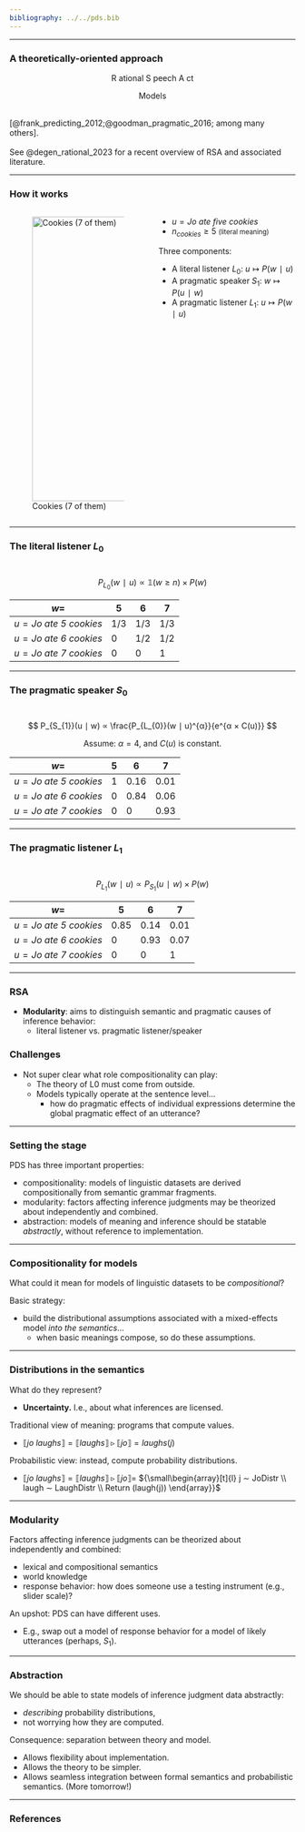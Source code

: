 ```yaml
---
bibliography: ../../pds.bib
---
```

---

### A theoretically-oriented approach

::: {style="text-align: center;"}
[R]{.huge} ational [S]{.huge} peech [A]{.huge} ct

Models
:::
<br>
[@frank_predicting_2012;@goodman_pragmatic_2016; among many others].
<br><br>
[See @degen_rational_2023 for a recent overview of RSA and associated literature.]{.fragment}

---

### How it works

:::: {.columns}
::: {.column width="50%"}
![Cookies (7 of them)](images/7cookies.jpg){width=500}
:::
::: {.column width="50%"}
- $u = \textit{Jo ate five cookies}$
- $n_{\textit{cookies}} ≥ 5$ <small>(literal meaning)</small>

::: {.fragment}
Three components:

- A [literal listener]{.gb-orange} $L_{0}$:
  $u ↦ P(w ∣ u)$
- A [pragmatic speaker]{.gb-orange} $S_{1}$:
  $w ↦ P(u ∣ w)$
- A [pragmatic listener]{.gb-orange} $L_{1}$:
  $u ↦ P(w ∣ u)$
:::
:::
::::

---

### The literal listener $L_{0}$

::: {style="text-align: center;"}
<br>
$$
P_{L_{0}}(w ∣ u) ∝ 𝟙(w ≥ n) × P (w)
$$

::: {.fragment}
::: {#incremental-row-table}
| $w =$ | 5 | 6  |7 |
| - | - | - | - |
| $u = \textit{Jo ate 5 cookies}$ | 1/3 | 1/3 | 1/3 |
| $u = \textit{Jo ate 6 cookies}$ | 0 | 1/2 | 1/2 |
| $u = \textit{Jo ate 7 cookies}$ | 0 | 0 | 1 |
:::
:::

<script>
document.addEventListener('DOMContentLoaded', function () {
  document.querySelectorAll('#incremental-row-table table tbody tr').forEach(tr => {
    tr.classList.add('fragment');
  });
});
</script>

:::

---

### The pragmatic speaker $S_{0}$

::: {style="text-align: center;"}
<br>
$$
P_{S_{1}}(u ∣ w) ∝ \frac{P_{L_{0}}(w ∣ u)^{α}}{e^{α × C(u)}}
$$

::: {.fragment}
Assume: $α = 4$, and $C(u)$ is constant.
:::

::: {.fragment}
::: {#incremental-col-table}
| $w =$ | 5 | 6  |7 |
| - | - | - | - |
| $u = \textit{Jo ate 5 cookies}$ | 1 | 0.16 | 0.01 |
| $u = \textit{Jo ate 6 cookies}$ | 0 | 0.84 | 0.06 |
| $u = \textit{Jo ate 7 cookies}$ | 0 | 0 | 0.93 |
:::
:::
:::

<script>
document.addEventListener('DOMContentLoaded', function () {
  const container = document.querySelector('#incremental-col-table');
  if (!container) return;

  const table = container.querySelector('table');
  if (!table) return;

  const rows = table.querySelectorAll('tr');
  const numCols = rows[0].children.length;

  for (let col = 1; col < numCols; col++) {
    const fragIndex = col;
    rows.forEach(row => {
      const cells = row.children;
      if (cells.length > col) {
        const cell = cells[col];
        cell.classList.add('fragment');
        cell.setAttribute('data-fragment-index', fragIndex);
      }
    });
  }
});
</script>

---

### The pragmatic listener $L_{1}$

::: {style="text-align: center;"}
<br>
$$
P_{L_{1}}(w ∣ u) ∝ P_{S_{1}}(u ∣ w) × P (w)
$$

::: {.fragment}
::: {#incremental-row-table}
| $w =$ | 5 | 6  |7 |
| - | - | - | - |
| $u = \textit{Jo ate 5 cookies}$ | 0.85 | 0.14 | 0.01 |
| $u = \textit{Jo ate 6 cookies}$ | 0 | 0.93 | 0.07 |
| $u = \textit{Jo ate 7 cookies}$ | 0 | 0 | 1 |
:::
:::
:::

---

### RSA

- **Modularity**: aims to distinguish semantic and pragmatic causes of inference behavior:
  - literal listener vs. pragmatic listener/speaker

::: {.fragment}
### Challenges
- Not super clear what role compositionality can play:
  - The theory of L0 must come from outside.
  - Models typically operate at the sentence level...
    - how do pragmatic effects of individual expressions determine the global pragmatic effect of an utterance?
:::

---

### Setting the stage

PDS has three important properties:

- [compositionality]{.gb-orange}: models of linguistic datasets are derived compositionally from semantic grammar fragments.
- [modularity]{.gb-orange}: factors affecting inference judgments may be theorized about independently and combined.
- [abstraction]{.gb-orange}: models of meaning and inference should be statable *abstractly*, without reference to implementation.

---

### Compositionality for models

What could it mean for models of linguistic datasets to be *compositional*?

::: {.fragment}
Basic strategy:

- build the distributional assumptions associated with a mixed-effects model *into the semantics*...
  - when basic meanings compose, so do these assumptions.
:::

---

### Distributions in the semantics

What do they represent?

- **Uncertainty.** [I.e., about what inferences are licensed.]{.smaller}

::: {.fragment}
[Traditional view of meaning:]{.smaller} programs that compute values.

- $⟦\textit{jo laughs}⟧ = ⟦\textit{laughs}⟧ ▹ ⟦\textit{jo}⟧ = laughs(j)$
:::
::: {.fragment}
[Probabilistic view:]{.smaller} instead, compute probability distributions.

- $⟦\textit{jo laughs}⟧ = ⟦\textit{laughs}⟧ ▹ ⟦\textit{jo}⟧ =$ ${\small\begin{array}[t]{l}
  j ∼ JoDistr \\
  laugh ∼ LaughDistr \\
  Return (laugh(j))
  \end{array}}$
:::

---

### Modularity

Factors affecting inference judgments can be theorized about independently and combined:

- lexical and compositional semantics
- world knowledge
- response behavior: how does someone use a testing instrument (e.g., slider scale)?

::: {.fragment}
An upshot: PDS can have different uses.

- E.g., swap out a model of response behavior for a model of likely utterances (perhaps, $S_{1}$).
:::

---

### Abstraction

We should be able to state models of inference judgment data abstractly:

- *describing* probability distributions,
- not worrying how they are computed.

::: {.fragment}
Consequence: separation between theory and model.

- Allows flexibility about implementation.
- Allows the theory to be simpler.
- Allows seamless integration between formal semantics and probabilistic semantics. (More tomorrow!)
:::

---

### References

